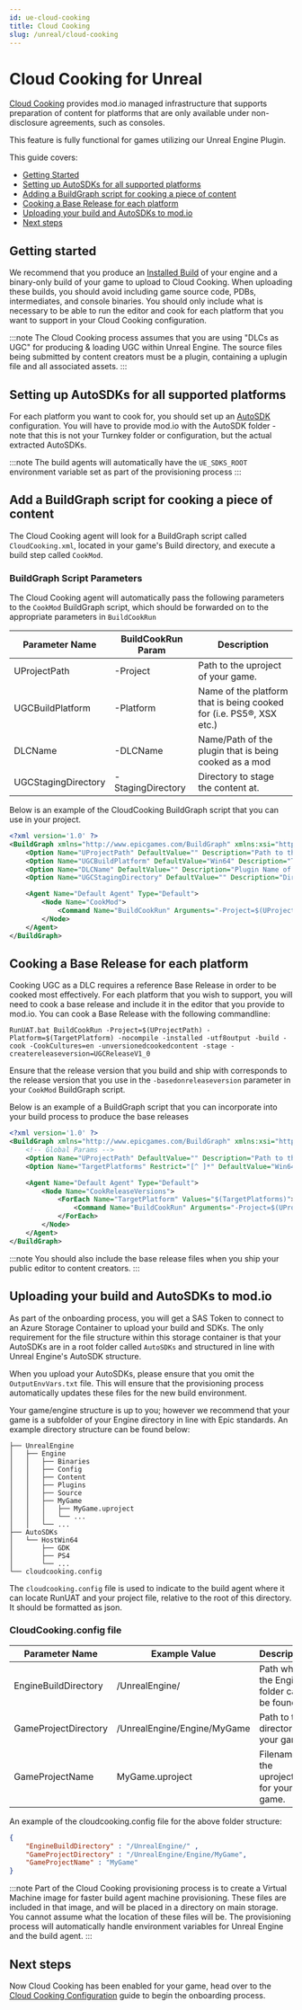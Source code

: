 ```yaml
---
id: ue-cloud-cooking
title: Cloud Cooking
slug: /unreal/cloud-cooking
---
```


# Cloud Cooking for Unreal

[Cloud Cooking](https://docs.mod.io/cloud-cooking/overview/) provides mod.io managed infrastructure that supports preparation of content for platforms that are only available under non-disclosure agreements, such as consoles.

This feature is fully functional for games utilizing our Unreal Engine Plugin.

This guide covers:

* [Getting Started](#getting-started)
* [Setting up AutoSDKs for all supported platforms](#setting-up-autosdks-for-all-supported-platforms)
* [Adding a BuildGraph script for cooking a piece of content](#add-a-buildgraph-script-for-cooking-a-piece-of-content)
* [Cooking a Base Release for each platform](#cooking-a-base-release-for-each-platform)
* [Uploading your build and AutoSDKs to mod.io](#uploading-your-build-and-autosdks-to-modio)
* [Next steps](#next-steps)

## Getting started

We recommend that you produce an [Installed Build](https://dev.epicgames.com/documentation/en-us/unreal-engine/create-an-installed-build-of-unreal-engine) of your engine and a binary-only build of your game to upload to Cloud Cooking. When uploading these builds, you should avoid including game source code, PDBs, intermediates, and console binaries. You should only include what is necessary to be able to run the editor and cook for each platform that you want to support in your Cloud Cooking configuration.

:::note
The Cloud Cooking process assumes that you are using "DLCs as UGC" for producing & loading UGC within Unreal Engine. The source files being submitted by content creators must be a plugin, containing a uplugin file and all associated assets.
:::

## Setting up AutoSDKs for all supported platforms

For each platform you want to cook for, you should set up an [AutoSDK](https://dev.epicgames.com/documentation/en-us/unreal-engine/using-the-autosdk-system-in-unreal-engine) configuration. You will have to provide mod.io with the AutoSDK folder - note that this is not your Turnkey folder or configuration, but the actual extracted AutoSDKs.

:::note
The build agents will automatically have the `UE_SDKS_ROOT` environment variable set as part of the provisioning process
:::

## Add a BuildGraph script for cooking a piece of content

The Cloud Cooking agent will look for a BuildGraph script called `CloudCooking.xml`, located in your game's Build directory, and execute a build step called `CookMod`.

### BuildGraph Script Parameters

The Cloud Cooking agent will automatically pass the following parameters to the `CookMod` BuildGraph script, which should be forwarded on to the appropriate parameters in `BuildCookRun`

| Parameter Name    | BuildCookRun Param | Description |
| -------- | -------- | ------- |
| UProjectPath  | -Project | Path to the uproject of your game.   |
| UGCBuildPlatform | -Platform | Name of the platform that is being cooked for (i.e. PS5®, XSX etc.)     |
| DLCName   | -DLCName | Name/Path of the plugin that is being cooked as a mod   |
| UGCStagingDirectory | -StagingDirectory | Directory to stage the content at.  |

Below is an example of the CloudCooking BuildGraph script that you can use in your project.

```xml
<?xml version='1.0' ?>
<BuildGraph xmlns="http://www.epicgames.com/BuildGraph" xmlns:xsi="http://www.w3.org/2001/XMLSchema-instance" xsi:schemaLocation="./Schema.xsd">
    <Option Name="UProjectPath" DefaultValue="" Description="Path to the base project to reference"/>
    <Option Name="UGCBuildPlatform" DefaultValue="Win64" Description="The platform to cook UGC for. Passed by Cloud Cooking Agent"/>
    <Option Name="DLCName" DefaultValue="" Description="Plugin Name of the UGC to build"/>
    <Option Name="UGCStagingDirectory" DefaultValue="" Description="Directory to stage the packged DLC"/>      

    <Agent Name="Default Agent" Type="Default">
        <Node Name="CookMod">
            <Command Name="BuildCookRun" Arguments="-Project=$(UProjectPath) -Platform=$(UGCBuildPlatform) -nocompile -installed -utf8output  -nobuild -cook -CookCultures=en -unversionedcookedcontent -pak -stage -basedonreleaseversion=UGCReleaseV1_0 -stagebasereleasepaks -DLCName=$(DLCName) -stagingdirectory=$(UGCStagingDirectory)" />
        </Node>
    </Agent>
</BuildGraph>
```

## Cooking a Base Release for each platform

Cooking UGC as a DLC requires a reference Base Release in order to be cooked most effectively. For each platform that you wish to support, you will need to cook a base release and include it in the editor that you provide to mod.io.
You can cook a Base Release with the following commandline:

`RunUAT.bat BuildCookRun -Project=$(UProjectPath) -Platform=$(TargetPlatform) -nocompile -installed -utf8output -build -cook -CookCultures=en -unversionedcookedcontent -stage -createreleaseversion=UGCReleaseV1_0`

Ensure that the release version that you build and ship with corresponds to the release version that you use in the `-basedonreleaseversion` parameter in your `CookMod` BuildGraph script.

Below is an example of a BuildGraph script that you can incorporate into your build process to produce the base releases

```xml
<?xml version='1.0' ?>
<BuildGraph xmlns="http://www.epicgames.com/BuildGraph" xmlns:xsi="http://www.w3.org/2001/XMLSchema-instance" xsi:schemaLocation="./Schema.xsd">
    <!-- Global Params -->
    <Option Name="UProjectPath" DefaultValue="" Description="Path to the base project to reference"/>
    <Option Name="TargetPlatforms" Restrict="[^ ]*" DefaultValue="Win64" Description="List of the target platforms to build for, separated by semicolons, eg. Win64;Android"/>

    <Agent Name="Default Agent" Type="Default">
        <Node Name="CookReleaseVersions">
            <ForEach Name="TargetPlatform" Values="$(TargetPlatforms)">
                <Command Name="BuildCookRun" Arguments="-Project=$(UProjectPath) -Platform=$(TargetPlatform) -nocompile -installed -utf8output -build -cook -CookCultures=en -unversionedcookedcontent -stage -createreleaseversion=UGCReleaseV1_0" />    
            </ForEach>
        </Node>
    </Agent>
</BuildGraph>
```

:::note
You should also include the base release files when you ship your public editor to content creators.
:::

## Uploading your build and AutoSDKs to mod.io

As part of the onboarding process, you will get a SAS Token to connect to an Azure Storage Container to upload your build and SDKs. The only requirement for the file structure within this storage container is that your AutoSDKs are in a root folder called `AutoSDKs` and structured in line with Unreal Engine's AutoSDK structure. 

When you upload your AutoSDKs, please ensure that you omit the `OutputEnvVars.txt` file. This will ensure that the provisioning process automatically updates these files for the new build environment.

Your game/engine structure is up to you; however we recommend that your game is a subfolder of your Engine directory in line with Epic standards.
An example directory structure can be found below:

```
├── UnrealEngine
│   ├── Engine
│   │   ├── Binaries
│   │   ├── Config
│   │   ├── Content
│   │   ├── Plugins
│   │   ├── Source
│   │   ├── MyGame
│   │   │   ├── MyGame.uproject
│   │   │   └── ...
│   │   └── ...
├── AutoSDKs
│   └── HostWin64
│       ├── GDK
│       ├── PS4
│       └── ...
└── cloudcooking.config
```

The `cloudcooking.config` file is used to indicate to the build agent where it can locate RunUAT and your project file, relative to the root of this directory. It should be formatted as json.

### CloudCooking.config file

| Parameter Name    | Example Value | Description |
| -------- | -------- | ------- |
| EngineBuildDirectory  | /UnrealEngine/ | Path where the Engine folder can be found |
| GameProjectDirectory | /UnrealEngine/Engine/MyGame | Path to the directory of your game  |
| GameProjectName | MyGame.uproject | Filename of the uproject file for your game.  |

An example of the cloudcooking.config file for the above folder structure:

```json
{
    "EngineBuildDirectory" : "/UnrealEngine/" ,
    "GameProjectDirectory" : "/UnrealEngine/Engine/MyGame",
    "GameProjectName" : "MyGame"
}
```

:::note
Part of the Cloud Cooking provisioning process is to create a Virtual Machine image for faster build agent machine provisioning. These files are included in that image, and will be placed in a directory on main storage. You cannot assume what the location of these files will be. The provisioning process will automatically handle environment variables for Unreal Engine and the build agent.
:::

## Next steps

Now Cloud Cooking has been enabled for your game, head over to the [Cloud Cooking Configuration](https://docs.mod.io/cloud-cooking/configuration/) guide to begin the onboarding process.